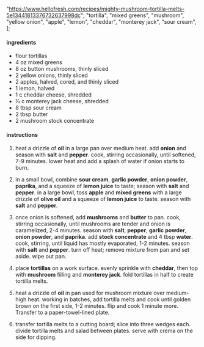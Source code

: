   "https://www.hellofresh.com/recipes/mighty-mushroom-tortilla-melts-5e13441813376732637998dc";
  "tortilla",
  "mixed greens",
  "mushroom",
  "yellow onion",
  "apple",
  "lemon",
  "cheddar",
  "monterey jack",
  "sour cream",
];

#### ingredients

- flour tortillas
- 4 oz mixed greens
- 8 oz button mushrooms, thinly sliced
- 2 yellow onions, thinly sliced
- 2 apples, halved, cored, and thinly sliced
- 1 lemon, halved
- 1 c cheddar cheese, shredded
- ½ c monterey jack cheese, shredded
- 8 tbsp sour cream
- 2 tbsp butter
- 2 mushroom stock concentrate

#### instructions

1. heat a drizzle of **oil** in a large pan over medium heat. add **onion** and season with **salt** and **pepper**. cook, stirring occasionally, until softened, 7-9 minutes. lower heat and add a splash of water if onion starts to burn.

2. in a small bowl, combine **sour cream**, **garlic powder**, **onion powder**, **paprika**, and a squeeze of **lemon juice** to taste; season with **salt** and **pepper**. in a large bowl, toss **apple** and **mixed greens** with a large drizzle of **olive oil** and a squeeze of **lemon juice** to taste. season with **salt** and **pepper**.

3. once onion is softened, add **mushrooms** and **butter** to pan. cook, stirring occasionally, until mushrooms are tender and onion is caramelized, 2-4 minutes. season with **salt**, **pepper**, **garlic powder**, **onion powder**, and **paprika**. add **stock concentrate** and 4 tbsp **water**. cook, stirring, until liquid has mostly evaporated, 1-2 minutes. season with **salt** and **pepper**. turn off heat; remove mixture from pan and set aside. wipe out pan.

4. place **tortillas** on a work surface. evenly sprinkle with **cheddar**, then top with **mushroom** filling and **monterey jack**. fold tortillas in half to create tortilla melts.

5. heat a drizzle of **oil** in pan used for mushroom mixture over medium-high heat. working in batches, add tortilla melts and cook until golden brown on the first side, 1-2 minutes. flip and cook 1 minute more. Transfer to a paper-towel-lined plate.

6. transfer tortilla melts to a cutting board; slice into three wedges each. divide tortilla melts and salad between plates. serve with crema on the side for dipping.

